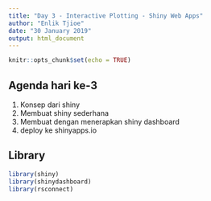 ```yaml
---
title: "Day 3 - Interactive Plotting - Shiny Web Apps"
author: "Enlik Tjioe"
date: "30 January 2019"
output: html_document
---
```


```r
knitr::opts_chunk$set(echo = TRUE)
```

## Agenda hari ke-3
1. Konsep dari shiny
2. Membuat shiny sederhana
3. Membuat dengan menerapkan shiny dashboard
4. deploy ke shinyapps.io


## Library
```r
library(shiny)
library(shinydashboard)
library(rsconnect)
```


